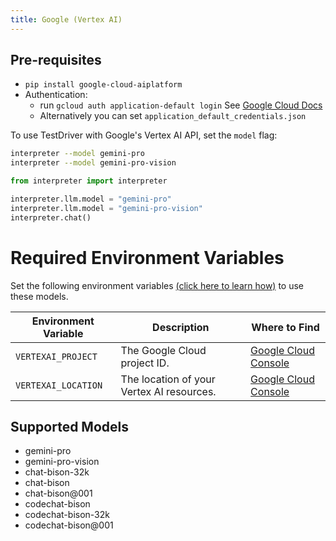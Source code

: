 ```yaml
---
title: Google (Vertex AI)
---
```


## Pre-requisites
* `pip install google-cloud-aiplatform`
* Authentication: 
    * run `gcloud auth application-default login` See [Google Cloud Docs](https://cloud.google.com/docs/authentication/external/set-up-adc)
    * Alternatively you can set `application_default_credentials.json`

To use TestDriver with Google's Vertex AI API, set the `model` flag:

<CodeGroup>

```bash Terminal
interpreter --model gemini-pro
interpreter --model gemini-pro-vision
```

```python Python
from interpreter import interpreter

interpreter.llm.model = "gemini-pro"
interpreter.llm.model = "gemini-pro-vision"
interpreter.chat()
```

</CodeGroup>

# Required Environment Variables

Set the following environment variables [(click here to learn how)](https://chat.openai.com/share/1062cdd8-62a1-4aa8-8ec9-eca45645971a) to use these models.

Environment Variable  | Description  | Where to Find  |
--------------------- | ------------ | -------------- |
`VERTEXAI_PROJECT`       | The Google Cloud project ID. | [Google Cloud Console](https://console.cloud.google.com/vertex-ai) |
`VERTEXAI_LOCATION`      | The location of your Vertex AI resources. | [Google Cloud Console](https://console.cloud.google.com/vertex-ai) |

## Supported Models

- gemini-pro
- gemini-pro-vision
- chat-bison-32k
- chat-bison
- chat-bison@001
- codechat-bison
- codechat-bison-32k
- codechat-bison@001
